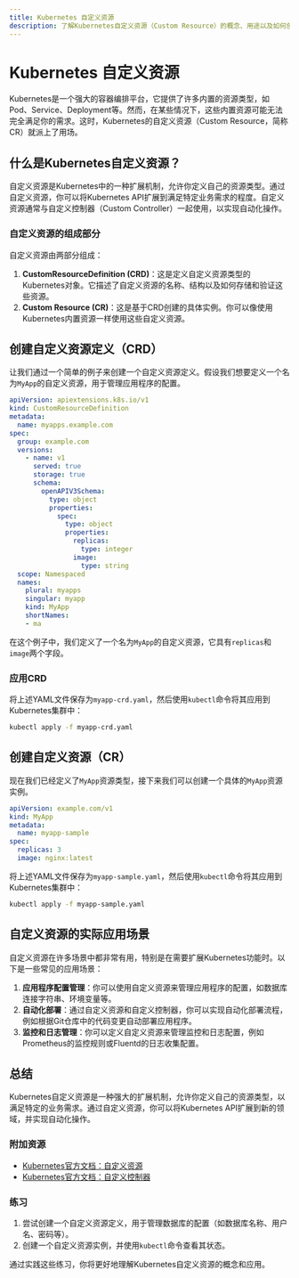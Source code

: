 ```yaml
---
title: Kubernetes 自定义资源
description: 了解Kubernetes自定义资源（Custom Resource）的概念、用途以及如何创建和使用它们来扩展Kubernetes的功能。
---
```


# Kubernetes 自定义资源

Kubernetes是一个强大的容器编排平台，它提供了许多内置的资源类型，如Pod、Service、Deployment等。然而，在某些情况下，这些内置资源可能无法完全满足你的需求。这时，Kubernetes的自定义资源（Custom Resource，简称CR）就派上了用场。

## 什么是Kubernetes自定义资源？

自定义资源是Kubernetes中的一种扩展机制，允许你定义自己的资源类型。通过自定义资源，你可以将Kubernetes API扩展到满足特定业务需求的程度。自定义资源通常与自定义控制器（Custom Controller）一起使用，以实现自动化操作。

### 自定义资源的组成部分

自定义资源由两部分组成：

1. **CustomResourceDefinition (CRD)**：这是定义自定义资源类型的Kubernetes对象。它描述了自定义资源的名称、结构以及如何存储和验证这些资源。
2. **Custom Resource (CR)**：这是基于CRD创建的具体实例。你可以像使用Kubernetes内置资源一样使用这些自定义资源。

## 创建自定义资源定义（CRD）

让我们通过一个简单的例子来创建一个自定义资源定义。假设我们想要定义一个名为`MyApp`的自定义资源，用于管理应用程序的配置。

```yaml
apiVersion: apiextensions.k8s.io/v1
kind: CustomResourceDefinition
metadata:
  name: myapps.example.com
spec:
  group: example.com
  versions:
    - name: v1
      served: true
      storage: true
      schema:
        openAPIV3Schema:
          type: object
          properties:
            spec:
              type: object
              properties:
                replicas:
                  type: integer
                image:
                  type: string
  scope: Namespaced
  names:
    plural: myapps
    singular: myapp
    kind: MyApp
    shortNames:
    - ma
```

在这个例子中，我们定义了一个名为`MyApp`的自定义资源，它具有`replicas`和`image`两个字段。

### 应用CRD

将上述YAML文件保存为`myapp-crd.yaml`，然后使用`kubectl`命令将其应用到Kubernetes集群中：

```bash
kubectl apply -f myapp-crd.yaml
```

## 创建自定义资源（CR）

现在我们已经定义了`MyApp`资源类型，接下来我们可以创建一个具体的`MyApp`资源实例。

```yaml
apiVersion: example.com/v1
kind: MyApp
metadata:
  name: myapp-sample
spec:
  replicas: 3
  image: nginx:latest
```

将上述YAML文件保存为`myapp-sample.yaml`，然后使用`kubectl`命令将其应用到Kubernetes集群中：

```bash
kubectl apply -f myapp-sample.yaml
```

## 自定义资源的实际应用场景

自定义资源在许多场景中都非常有用，特别是在需要扩展Kubernetes功能时。以下是一些常见的应用场景：

1. **应用程序配置管理**：你可以使用自定义资源来管理应用程序的配置，如数据库连接字符串、环境变量等。
2. **自动化部署**：通过自定义资源和自定义控制器，你可以实现自动化部署流程，例如根据Git仓库中的代码变更自动部署应用程序。
3. **监控和日志管理**：你可以定义自定义资源来管理监控和日志配置，例如Prometheus的监控规则或Fluentd的日志收集配置。

## 总结

Kubernetes自定义资源是一种强大的扩展机制，允许你定义自己的资源类型，以满足特定的业务需求。通过自定义资源，你可以将Kubernetes API扩展到新的领域，并实现自动化操作。

### 附加资源

- [Kubernetes官方文档：自定义资源](https://kubernetes.io/docs/concepts/extend-kubernetes/api-extension/custom-resources/)
- [Kubernetes官方文档：自定义控制器](https://kubernetes.io/docs/concepts/extend-kubernetes/api-extension/custom-resources/#custom-controllers)

### 练习

1. 尝试创建一个自定义资源定义，用于管理数据库的配置（如数据库名称、用户名、密码等）。
2. 创建一个自定义资源实例，并使用`kubectl`命令查看其状态。

通过实践这些练习，你将更好地理解Kubernetes自定义资源的概念和应用。